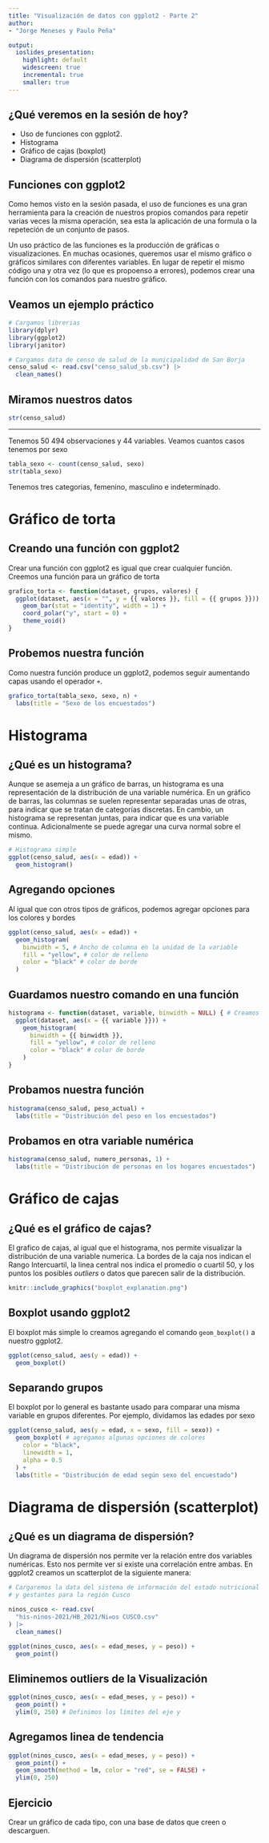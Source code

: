 ```yaml
---
title: "Visualización de datos con ggplot2 - Parte 2"
author:
- "Jorge Meneses y Paulo Peña"

output:
  ioslides_presentation:
    highlight: default
    widescreen: true
    incremental: true
    smaller: true
---
```


## ¿Qué veremos en la sesión de hoy?

* Uso de funciones con ggplot2.
* Histograma
* Gráfico de cajas (boxplot)
* Diagrama de dispersión (scatterplot)

## Funciones con ggplot2

Como hemos visto en la sesión pasada, el uso de funciones es una gran herramienta para la creación de nuestros propios comandos para repetir varias veces la misma operación, sea esta la aplicación de una formula o la repeteción de un conjunto de pasos.

Un uso práctico de las funciones es la producción de gráficas o visualizaciones. En muchas ocasiones, queremos usar el mismo gráfico o gráficos similares con diferentes variables. En lugar de repetir el mismo código una y otra vez (lo que es propoenso a errores), podemos crear una función con los comandos para nuestro gráfico.

## Veamos un ejemplo práctico

```r
# Cargamos librerias
library(dplyr)
library(ggplot2)
library(janitor)

# Cargamos data de censo de salud de la municipalidad de San Borja
censo_salud <- read.csv("censo_salud_sb.csv") |>
  clean_names()
```

## Miramos nuestros datos

```r
str(censo_salud)
```

---

Tenemos 50 494 observaciones y 44 variables. Veamos cuantos casos tenemos por sexo

```r
tabla_sexo <- count(censo_salud, sexo)
str(tabla_sexo)
```

Tenemos tres categorias, femenino, masculino e indeterminado.

# Gráfico de torta

## Creando una función con ggplot2

Crear una función con ggplot2 es igual que crear cualquier función. Creemos una función para un gráfico de torta

```r
grafico_torta <- function(dataset, grupos, valores) {
  ggplot(dataset, aes(x = "", y = {{ valores }}, fill = {{ grupos }})) +
    geom_bar(stat = "identity", width = 1) +
    coord_polar("y", start = 0) +
    theme_void()
}
```

## Probemos nuestra función

<div class="columns-2">

Como nuestra función produce un ggplot2, podemos seguir aumentando capas usando el operador `+`.

```r
grafico_torta(tabla_sexo, sexo, n) +
  labs(title = "Sexo de los encuestados")
```

</div>

# Histograma

## ¿Qué es un histograma?

<div class="columns-2">

Aunque se asemeja a un gráfico de barras, un histograma es una representación de la distribución de una variable numérica. En un gráfico de barras, las columnas se suelen representar separadas unas de otras, para indicar que se tratan de categorías discretas. En cambio, un histograma se representan juntas, para indicar que es una variable continua. Adicionalmente se puede agregar una curva normal sobre el mismo.

```r
# Histograma simple
ggplot(censo_salud, aes(x = edad)) +
  geom_histogram()
```

</div>

## Agregando opciones

<div class="columns-2">

Al igual que con otros tipos de gráficos, podemos agregar opciones para los colores y bordes

```r
ggplot(censo_salud, aes(x = edad)) +
  geom_histogram(
    binwidth = 5, # Ancho de columna en la unidad de la variable
    fill = "yellow", # color de relleno
    color = "black" # color de borde
  )
```

</div>

## Guardamos nuestro comando en una función

```r
histograma <- function(dataset, variable, binwidth = NULL) { # Creamos un valor por defecto para binwith
  ggplot(dataset, aes(x = {{ variable }})) +
    geom_histogram(
      binwidth = {{ binwidth }},
      fill = "yellow", # color de relleno
      color = "black" # color de borde
    )
}
```

## Probamos nuestra función

<div class="columns-2">

```r
histograma(censo_salud, peso_actual) +
  labs(title = "Distribución del peso en los encuestados")
```

</div>

## Probamos en otra variable numérica

<div class="columns-2">

```r
histograma(censo_salud, numero_personas, 1) +
  labs(title = "Distribución de personas en los hogares encuestados")
```

</div>

# Gráfico de cajas

## ¿Qué es el gráfico de cajas?

El grafico de cajas, al igual que el histograma, nos permite visualizar la distribución de una variable numerica. La bordes de la caja nos indican el Rango Intercuartil, la linea central nos indica el promedio o cuartil 50, y los puntos los posibles *outliers* o datos que parecen salir de la distribución.

```r
knitr::include_graphics("boxplot_explanation.png")
```

## Boxplot usando ggplot2

<div class="columns-2">

El boxplot más simple lo creamos agregando el comando `geom_boxplot()` a nuestro ggplot2.

```r
ggplot(censo_salud, aes(y = edad)) +
  geom_boxplot()
```

</div>

## Separando grupos

<div class="columns-2">

El boxplot por lo general es bastante usado para comparar una misma variable en grupos diferentes. Por ejemplo, dividamos las edades por sexo

```r
ggplot(censo_salud, aes(y = edad, x = sexo, fill = sexo)) +
  geom_boxplot( # agregamos algunas opciones de colores
    color = "black",
    linewidth = 1,
    alpha = 0.5
  ) +
  labs(title = "Distribución de edad según sexo del encuestado")
```

</div>

# Diagrama de dispersión (scatterplot)

## ¿Qué es un diagrama de dispersión?

<div class="columns-2">

Un diagrama de dispersión nos permite ver la relación entre dos variables numéricas. Esto nos permite ver si existe una correlación entre ambas. En ggplot2 creamos un scatterplot de la siguiente manera:

```r
# Cargaremos la data del sistema de información del estado nutricional de niños
# y gestantes para la región Cusco

ninos_cusco <- read.csv(
  "his-ninos-2021/HB_2021/Niคos CUSCO.csv"
) |>
  clean_names()

ggplot(ninos_cusco, aes(x = edad_meses, y = peso)) +
  geom_point()
```

</div>

## Eliminemos outliers de la Visualización

<div class="columns-2">

```r
ggplot(ninos_cusco, aes(x = edad_meses, y = peso)) +
  geom_point() +
  ylim(0, 250) # Definimos los límites del eje y
```

</div>

## Agregamos linea de tendencia

<div class="columns-2">

```r
ggplot(ninos_cusco, aes(x = edad_meses, y = peso)) +
  geom_point() +
  geom_smooth(method = lm, color = "red", se = FALSE) +
  ylim(0, 250)
```

</div>

## Ejercicio

Crear un gráfico de cada tipo, con una base de datos que creen o descarguen.
